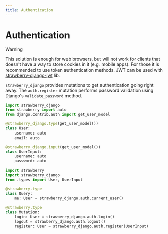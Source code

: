 ```yaml
---
title: Authentication
---
```


# Authentication

> [!WARNING]
> This solution is enough for web browsers, but will not work for clients that
> doesn't have a way to store cookies in it (e.g. mobile apps). For those it is
> recommended to use token authentication methods. JWT can be used with
> [strawberry-django-jwt](https://github.com/KundaPanda/strawberry-django-jwt)
> lib.
>


`strawberry_django` provides mutations to get authentication going right away.
The `auth.register` mutation performs password validation using Django's `validate_password` method.

```python title="types.py"
import strawberry_django
from strawberry import auto
from django.contrib.auth import get_user_model

@strawberry_django.type(get_user_model())
class User:
    username: auto
    email: auto

@strawberry_django.input(get_user_model())
class UserInput:
    username: auto
    password: auto
```

```python title="schema.py"
import strawberry
import strawberry_django
from .types import User, UserInput

@strawberry.type
class Query:
    me: User = strawberry_django.auth.current_user()

@strawberry.type
class Mutation:
    login: User = strawberry_django.auth.login()
    logout = strawberry_django.auth.logout()
    register: User = strawberry_django.auth.register(UserInput)
```
